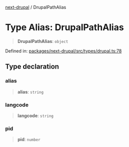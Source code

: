 [next-drupal](../globals.mdx) / DrupalPathAlias

# Type Alias: DrupalPathAlias

> **DrupalPathAlias**: `object`

Defined in: [packages/next-drupal/src/types/drupal.ts:78](https://github.com/chapter-three/next-drupal/blob/99d53e7de9f279983acefda33ce5bc4643bafb3c/packages/next-drupal/src/types/drupal.ts#L78)

## Type declaration

### alias

> **alias**: `string`

### langcode

> **langcode**: `string`

### pid

> **pid**: `number`
